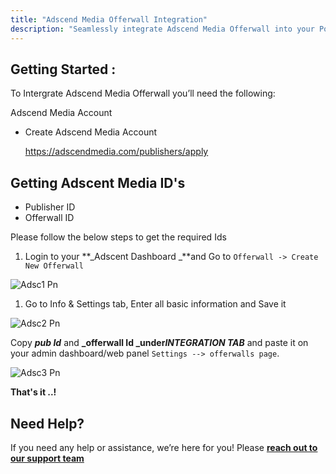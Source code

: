 ```yaml
---
title: "Adscend Media Offerwall Integration"
description: "Seamlessly integrate Adscend Media Offerwall into your Pocket Script application"
---
```


## **Getting Started** :

To Intergrate Adscend Media Offerwall you’ll need the following:

Adscend Media Account

- Create Adscend Media Account

  https://adscendmedia.com/publishers/apply

## Getting Adscent Media ID's

- Publisher ID
- Offerwall ID

Please follow the below steps to get the required Ids

1. Login to your **_Adscent Dashboard _**and Go to `Offerwall -> Create New Offerwall`

![Adsc1 Pn](/images/adsc1.png)

1. Go to Info & Settings tab, Enter all basic information and Save it 

![Adsc2 Pn](/images/adsc2.png)

Copy **_pub Id_** and **_offerwall Id _**under**_INTEGRATION TAB_**  and paste it on your admin dashboard/web panel `Settings --> offerwalls page`.

![Adsc3 Pn](/images/adsc3.png)

**That's it ..\!**

## **Need Help?**

If you need any help or assistance, we’re here for you\! Please [**reach out to our support team**](https://droidoxy.com/support/)